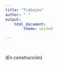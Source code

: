 ```yaml
---
title: "Trabajos"
author: " "
output:
    html_document:
        theme: united

---
```


<br/>

(*En construcción*)

